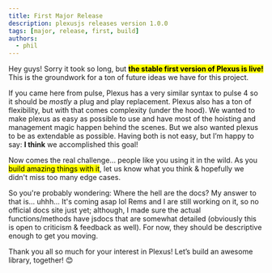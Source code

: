 ```yaml
---
title: First Major Release
description: plexusjs releases version 1.0.0
tags: [major, release, first, build]
authors:
  - phil
---
```


Hey guys! Sorry it took so long, but <mark><strong>the stable first version of Plexus is live!</strong></mark> This is the groundwork for a ton of future ideas we have for this project.

If you came here from pulse, Plexus has a very similar syntax to pulse 4 so it should be _mostly_ a plug and play replacement. Plexus also has a ton of flexibility, but with that comes complexity (under the hood). We wanted to make plexus as easy as possible to use and have most of the hoisting and management magic happen behind the scenes. But we also wanted plexus to be as extendable as possible. Having both is not easy, but I’m happy to say: **I think** we accomplished this goal!

Now comes the real challenge... people like you using it in the wild. As you <mark>build amazing things with it</mark>, let us know what you think & hopefully we didn't miss too many edge cases.

So you're probably wondering: Where the hell are the docs?
My answer to that is...
uhhh...
It's coming asap lol
Rems and I are still working on it, so no official docs site just yet; although, I made sure the actual functions/methods have jsdocs that are somewhat detailed (obviously this is open to criticism & feedback as well). For now, they should be descriptive enough to get you moving.

Thank you all so much for your interest in Plexus! Let’s build an awesome library, together! 😊
